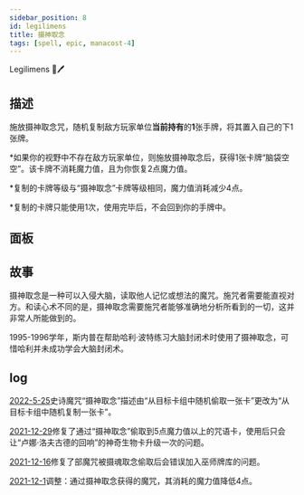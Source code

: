 ```yaml
---
sidebar_position: 8
id: legilimens
title: 摄神取念
tags: [spell, epic, manacost-4]
---
```


Legilimens 🧠🖊

<!--truncate-->



<CardBasics cardKey={id}/>


## 描述

施放摄神取念咒，随机复制敌方玩家单位**当前持有**的**1**张手牌，将其置入自己的下1张牌。

*如果你的视野中不存在敌方玩家单位，则施放摄神取念后，获得1张卡牌“脑袋空空”。该卡牌不消耗魔力值，且为你恢复2点魔力值。

*复制的卡牌等级与“摄神取念”卡牌等级相同，魔力值消耗减少4点。 

*复制的卡牌只能使用1次，使用完毕后，不会回到你的手牌中。

## 面板


<LevelComponent/>


<CardDynamicTable cardKey={id}/>


<CardComplexTable cardKey={id}/>


## 故事

摄神取念是一种可以入侵大脑，读取他人记忆或想法的魔咒。施咒者需要能直视对方。和读心术不同的是，摄神取念需要施咒者能够准确地分析所看到的一切，这并非常人所能做到的。

1995-1996学年，斯内普在帮助哈利·波特练习大脑封闭术时使用了摄神取念，可惜哈利并未成功学会大脑封闭术。

## log

[2022-5-25](/blog/230601-update-annc#optimization)史诗魔咒“摄神取念”描述由“从目标卡组中随机偷取一张卡”更改为“从目标卡组中随机复制一张卡”。

[2021-12-29](/blog/211229-update-annc#fix)修复了通过“摄神取念”偷取到5点魔力值以上的咒语卡，使用后只会让“卢娜·洛夫古德的回响”的神奇生物卡升级一次的问题。

[2021-12-16](/blog/211216-update-annc#fix)修复了部魔咒被摄魂取念偷取后会错误加入巫师牌库的问题。

[2021-12-1](/blog/211201-update-annc#adjustment)调整：通过摄神取念获得的魔咒，其消耗的魔力值降低4点。

